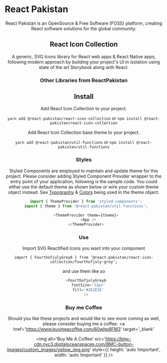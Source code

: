 
<Meta title='1. React Pakistan / Intro' />

# React Pakistan

<StyledStory>
  <Header />

  React Pakistan is an OpenSource & Free Software (FOSS) platform, creating React software solutions for the global community.

  ## React Icon Collection

  <Library
    githubLink={reactPakistanProjects.reactIcon.githubLink}
    githubBanner={reactPakistanProjects.reactIcon.bannerImage}
    githubBannerAlt={reactPakistanProjects.reactIcon.alt}
    npmLink={reactPakistanProjects.reactIcon.npmLink}
    npmAlt={reactPakistanProjects.reactIcon.alt}
  />

  A generic, SVG Icons library for React web apps & React Native apps, following modern approach by building your project's UI in isolation using state of the art Storybook along with React.

  ### **Other Libraries from ReactPakistan**

  <Library
    githubLink={reactPakistanProjects.reactCommons.githubLink}
    githubBanner={reactPakistanProjects.reactCommons.bannerImage}
    githubBannerAlt={reactPakistanProjects.reactCommons.alt}
    npmLink={reactPakistanProjects.reactCommons.npmLink}
    npmAlt={reactPakistanProjects.reactCommons.alt}
  />

  <Library
    githubLink={reactPakistanProjects.reactUi.githubLink}
    githubBanner={reactPakistanProjects.reactUi.bannerImage}
    githubBannerAlt={reactPakistanProjects.reactUi.alt}
    npmLink={reactPakistanProjects.reactUi.npmLink}
    npmAlt={reactPakistanProjects.reactUi.alt}
  />

  <Library
    githubLink={reactPakistanProjects.reactLogo.githubLink}
    githubBanner={reactPakistanProjects.reactLogo.bannerImage}
    githubBannerAlt={reactPakistanProjects.reactLogo.alt}
    npmLink={reactPakistanProjects.reactLogo.npmLink}
    npmAlt={reactPakistanProjects.reactLogo.alt}
  />

  <Library
    githubLink={reactPakistanProjects.reactEmoji.githubLink}
    githubBanner={reactPakistanProjects.reactEmoji.bannerImage}
    githubBannerAlt={reactPakistanProjects.reactEmoji.alt}
    npmLink={reactPakistanProjects.reactEmoji.npmLink}
    npmAlt={reactPakistanProjects.reactEmoji.alt}
  />

  <Library
    githubLink={reactPakistanProjects.reactNativeCommons.githubLink}
    githubBanner={reactPakistanProjects.reactNativeCommons.bannerImage}
    githubBannerAlt={reactPakistanProjects.reactNativeCommons.alt}
    npmLink={reactPakistanProjects.reactNativeCommons.npmLink}
    npmAlt={reactPakistanProjects.reactNativeCommons.alt}
  />

  <Library
    githubLink={reactPakistanProjects.reactNativeUi.githubLink}
    githubBanner={reactPakistanProjects.reactNativeUi.bannerImage}
    githubBannerAlt={reactPakistanProjects.reactNativeUi.alt}
    npmLink={reactPakistanProjects.reactNativeUi.npmLink}
    npmAlt={reactPakistanProjects.reactNativeUi.alt}
  />

  <Library
    githubLink={reactPakistanProjects.reactNativeIcon.githubLink}
    githubBanner={reactPakistanProjects.reactNativeIcon.bannerImage}
    githubBannerAlt={reactPakistanProjects.reactNativeIcon.alt}
    npmLink={reactPakistanProjects.reactNativeIcon.npmLink}
    npmAlt={reactPakistanProjects.reactNativeIcon.alt}
  />

  <Library
    githubLink={reactPakistanProjects.reactNativeLogo.githubLink}
    githubBanner={reactPakistanProjects.reactNativeLogo.bannerImage}
    githubBannerAlt={reactPakistanProjects.reactNativeLogo.alt}
    npmLink={reactPakistanProjects.reactNativeLogo.npmLink}
    npmAlt={reactPakistanProjects.reactNativeLogo.alt}
  />

  <Library
    githubLink={reactPakistanProjects.reactNativeEmoji.githubLink}
    githubBanner={reactPakistanProjects.reactNativeEmoji.bannerImage}
    githubBannerAlt={reactPakistanProjects.reactNativeEmoji.alt}
    npmLink={reactPakistanProjects.reactNativeEmoji.npmLink}
    npmAlt={reactPakistanProjects.reactNativeEmoji.alt}
  />
</StyledStory>

## Install

Add React Icon Collection to your project. 

`yarn add @react-pakistan/react-icon-collection` or
`npm install @react-pakistan/react-icon-collection`

Add React Icon Collection base theme to your project.

`yarn add @react-pakistan/util-functions` or
`npm install @react-pakistan/util-functions`

### **Styles**

Styled Components are employed to maintain and update theme for this project. Please consider adding Styled Component Provider wrapper to the entry point of your application, following is the sample code.
You could either use the default theme as shown below or wire your custom theme object instead. See <a href='/docs/styleguide-typography--typography-story'>Typography</a> & <a href='/docs/styleguide-colors--colors-story'>Colors</a> being used in the theme object.

```javascript
  import { ThemeProvider } from 'styled-components';
  import { theme } from '@react-pakistan/util-functions';

  <ThemeProvider theme={theme}>
    <App />
  </ThemeProvider>
```

### **Use**

Import SVG Reactified Icons you want into your component

`import { FourthofjulyGrey6 } from ‘@react-pakistan/react-icon-collection/fourthofjuly-grey’;`

and use them like so

```javascript
  <FourthofjulyGrey6
    fontSize='32px'
    fill='#2E2E2E'
  />
```

### **Buy me Coffee**
Should you like these projects and would like to see more coming as well, please consider buying me a coffee.
<a
  href='https://www.buymeacoffee.com/60whp8FM3'
  target='_blank'
>
  <img
    alt='Buy Me A Coffee'
    src='https://bmc-cdn.nyc3.digitaloceanspaces.com/BMC-button-images/custom_images/yellow_img.png'
    style={{ height: 'auto !important', width: 'auto !important' }}
  />
</a>
